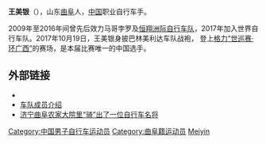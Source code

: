 {{Infobox 單車選手
| ridername      = 王美银
| image          = 
| image_size     = 
| caption        = 
| fullname       = 
| nickname       = 
| date_of_birth  = {{birth_date_and_age|1988|12|26}}
| place_of_birth = {{CHN}}
| height         = {{height|m=1.82}}
| weight         = {{weight|kg=71}}
| country        = {{CHN}}
| currentteam    = {{ct|HEN}}
| discipline     = 公路
| role           = 车手
| ridertype      = 全能型
| amateuryears   = 
| amateurteams   = 
| proyears       = 2009–2010<br/>2011–2016<br/>2017–2019<br/>2020–
| proteams       = 崔克–马哥孛罗车队<br/>{{ct|HEN|2011}}<br/>{{ct|TBM|2017}}<br/>{{ct|HEN|2020}}
| majorwins      = 
| medaltemplates = 
| updated        = 
}}

'''王美银'''（{{bd|1988年|12月26日|catIdx=Wang王美银}}），山东[[曲阜|曲阜]]人，[[中华人民共和国|中国]]职业自行车手。

2009年至2016年间曾先后效力马哥孛罗及[[中国恒翔自行车队|恒翔洲际自行车队]]，2017年加入世界自行车队{{ct|TBM|2017}}。2017年10月19日，王美银身披巴林美利达车队战袍， 登上[[环广西公路自行车世巡赛|格力“世巡赛·环广西”]]的赛场，是本届比赛唯一的中国选手。

==外部链接==
*{{ProCyclingStats}}
*[http://teambahrainmerida.com/wang-mei-yin/ 车队成员介绍] {{Wayback|url=http://teambahrainmerida.com/wang-mei-yin/ |date=20180801190248 }}
*[http://jining.iqilu.com/jngushi/2013/1017/1704831.shtml 济宁曲阜农家大院里“骑”出了一位自行车名将] {{Wayback|url=http://jining.iqilu.com/jngushi/2013/1017/1704831.shtml |date=20180319151056 }}

{{China-sport-bio-stub}}

{{DEFAULTSORT:Wang Meiyin}}
[[Category:中国男子自行车运动员|Category:中国男子自行车运动员]]
[[Category:曲阜籍运动员|Category:曲阜籍运动员]]
[[Category:王姓|Meiyin]]